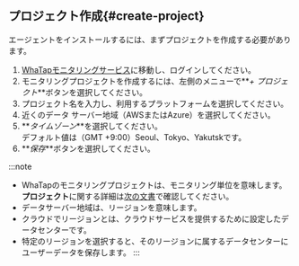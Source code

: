 ## プロジェクト作成{#create-project}

エージェントをインストールするには、まずプロジェクトを作成する必要があります。

1.  [WhaTapモニタリングサービス](https://service.whatap.io)に移動し、ログインしてください。
2.  モニタリングプロジェクトを作成するには、左側のメニューで**_+ プロジェクト_**ボタンを選択してください。
3.  プロジェクト名を入力し、利用するプラットフォームを選択してください。
4.  近くのデータ サーバー地域（AWSまたはAzure）を選択してください。
5.  **_タイムゾーン_**を選択してください。<br/>デフォルト値は（GMT +9:00）Seoul、Tokyo、Yakutskです。
6.  **_保存_**ボタンを選択してください。

:::note

-   WhaTapのモニタリングプロジェクトは、モニタリング単位を意味します。**プロジェクト**に関する詳細は[次の文書](../project)で確認してください。
-   データサーバー地域は、リージョンを意味します。
-   クラウドでリージョンとは、クラウドサービスを提供するために設定したデータセンターです。
-   特定のリージョンを選択すると、そのリージョンに属するデータセンターにユーザーデータを保存します。
    :::
